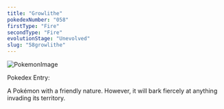 ```yaml
---
title: "Growlithe"
pokedexNumber: "058"
firstType: "Fire"
secondType: "Fire"
evolutionStage: "Unevolved"
slug: "58growlithe"
---
```


![PokemonImage](https://archives.bulbagarden.net/media/upload/thumb/6/6a/0058Growlithe.png/140px-0058Growlithe.png)

Pokedex Entry:

A Pokémon with a friendly nature. However, it will bark fiercely at anything invading its territory.
